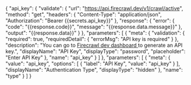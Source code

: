 {
    "api_key": {
        "validate": {
            "url": "https://api.firecrawl.dev/v1/crawl/active",
            "method": "get",
            "headers": {
                "Content-Type": "application/json",
                "Authorization": "Bearer {{secrets.api_key}}"
            },
            "response": {
                "error": {
                    "code": "{{response.code}}",
                    "message": "{{response.data.message}}"
                },
                "output": "{{response.data}}"
            }
        },
        "parameters": [
            {
                "meta": {
                    "validation": {
                        "required": true,
                        "requiredDetail": {
                            "errorMsg": "API key is required"
                        }
                    },
                    "description": "You can go to <a href='https://www.firecrawl.dev/app' target='_blank'>Firecrawl dev dashboard </a> to generate an API key.",
                    "displayName": "API Key",
                    "displayType": "password",
                    "placeholder": "Enter API Key"
                },
                "name": "api_key"
            }
        ]
    },
    "parameters": [
        {
            "meta": {
                "value": "api_key",
                "options": [
                    {
                        "label": "API Key",
                        "value": "api_key"
                    }
                ],
                "displayName": "Authentication Type",
                "displayType": "hidden"
            },
            "name": "type"
        }
    ]
}